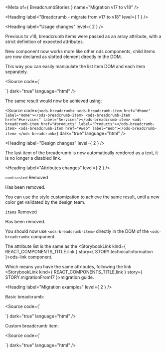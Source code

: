 
<Meta of={ BreadcrumbStories } name="Migration v17 to v18" />

<Heading label="Breadcrumb - migrate from v17 to v18" level={ 1 } />

<Heading label="Usage changes" level={ 2 } />

Previous to v18, breadcrumb items were passed as an array attribute, with a strict definition of expected attributes.

New component now works more like other ods components, child items are now declared as slotted element directly in the DOM.

This way you can easily manipulate the list item DOM and each item separately.

<Source code={`
<osds-breadcrumb id="default-breadcrumb"></osds-breadcrumb>
<script>
document.querySelector('#default-breadcrumb').items = JSON.stringify([
  { href: "#home", label: "Home" },
  { href: "#services", label: "Services" },
  { href: "#products", label: "Products" },
  { href: "#web", label: "Web" },
]);
</script>
`}
        dark="true"
        language="html" />

The same result would now be achieved using:

<Source code={`
<ods-breadcrumb>
  <ods-breadcrumb-item href="#home" label="Home"></ods-breadcrumb-item>
  <ods-breadcrumb-item href="#services" label="Services"></ods-breadcrumb-item>
  <ods-breadcrumb-item href="#products" label="Products"></ods-breadcrumb-item>
  <ods-breadcrumb-item href="#web" label="Web"></ods-breadcrumb-item>
</ods-breadcrumb>
`}
        dark="true"
        language="html" />

<Heading label="Design changes" level={ 2 } />

The last item of the breadcrumb is now automatically rendered as a text, it is no longer a disabled link.

<Heading label="Attributes changes" level={ 2 } />

`contrasted` <Badge color="critical" size="sm">Removed</Badge>

Has been removed.

You can use the style customization to achieve the same result, until a new color get validated by the design team.

`items` <Badge color="critical" size="sm">Removed</Badge>

Has been removed.

You should now use `<ods-breadcrumb-item>` directly in the DOM of the `<ods-breadcrumb>` component.

The attribute list is the same as the <StorybookLink kind={ REACT_COMPONENTS_TITLE.link } story={ STORY.technicalInformation }>ods-link</StorybookLink> component.

Which means you have the same attributes, following the link <StorybookLink kind={ REACT_COMPONENTS_TITLE.link } story={ STORY.migrationFrom17 }>migration guide</StorybookLink>.

<Heading label="Migration examples" level={ 2 } />

Basic breadcrumb:

<Source code={`
<osds-breadcrumb id="default-breadcrumb"></osds-breadcrumb>
<script>
document.querySelector('#default-breadcrumb').items = JSON.stringify([
  { href: "#home", label: "Home" },
  { href: "#services", label: "Services" },
  { href: "#products", label: "Products" },
  { href: "#web", label: "Web" },
]);
</script>

<!-- is now -->

<ods-breadcrumb>
  <ods-breadcrumb-item href="#home" label="Home"></ods-breadcrumb-item>
  <ods-breadcrumb-item href="#services" label="Services"></ods-breadcrumb-item>
  <ods-breadcrumb-item href="#products" label="Products"></ods-breadcrumb-item>
  <ods-breadcrumb-item href="#web" label="Web"></ods-breadcrumb-item>
</ods-breadcrumb>
`}
        dark="true"
        language="html" />

Custom breadcrumb item:

<Source code={`
<osds-breadcrumb id="default-breadcrumb"></osds-breadcrumb>
<script>
document.querySelector('#default-breadcrumb').items = JSON.stringify([
  { href: "#home", label: "Home" },
  { href: "#services", label: "Services", target: "_blank" },
  { href: "#products", label: "Products", disabled: true },
  { href: "#web", label: "Web" },
]);
</script>

<!-- is now -->

<ods-breadcrumb>
  <ods-breadcrumb-item href="#home" label="Home"></ods-breadcrumb-item>
  <ods-breadcrumb-item href="#services" label="Services" target="_blank"></ods-breadcrumb-item>
  <ods-breadcrumb-item href="#products" is-disabled label="Products"></ods-breadcrumb-item>
  <ods-breadcrumb-item href="#web" label="Web"></ods-breadcrumb-item>
</ods-breadcrumb>
`}
        dark="true"
        language="html" />
